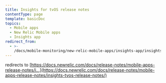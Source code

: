 ```yaml
---
title: Insights for tvOS release notes
contentType: page
template: basicDoc
topics:
  - Mobile apps
  - New Relic Mobile apps
  - Insights app
redirect_from:
  - >-
    /docs/mobile-monitoring/new-relic-mobile-apps/insights-app/insights-tvos-release-notes/
---
```


redirects to [https://docs.newrelic.com/docs/release-notes/mobile-apps-release-notes/i...](https://docs.newrelic.com/docs/release-notes/mobile-apps-release-notes/insights-tvos-release-notes/)
